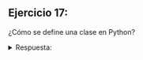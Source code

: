 
## Ejercicio 17:

¿Cómo se define una clase en Python?

<details>

<summary>Respuesta:</summary>

Una clase en Python se define utilizando la palabra clave `class`, seguida del nombre de la clase y los métodos y atributos definidos dentro de la clase. Por ejemplo:

```python
class Persona:
    def __init__(self, nombre, edad):
        self.nombre = nombre
        self.edad = edad
```
</details>